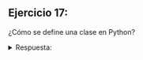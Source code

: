 
## Ejercicio 17:

¿Cómo se define una clase en Python?

<details>

<summary>Respuesta:</summary>

Una clase en Python se define utilizando la palabra clave `class`, seguida del nombre de la clase y los métodos y atributos definidos dentro de la clase. Por ejemplo:

```python
class Persona:
    def __init__(self, nombre, edad):
        self.nombre = nombre
        self.edad = edad
```
</details>